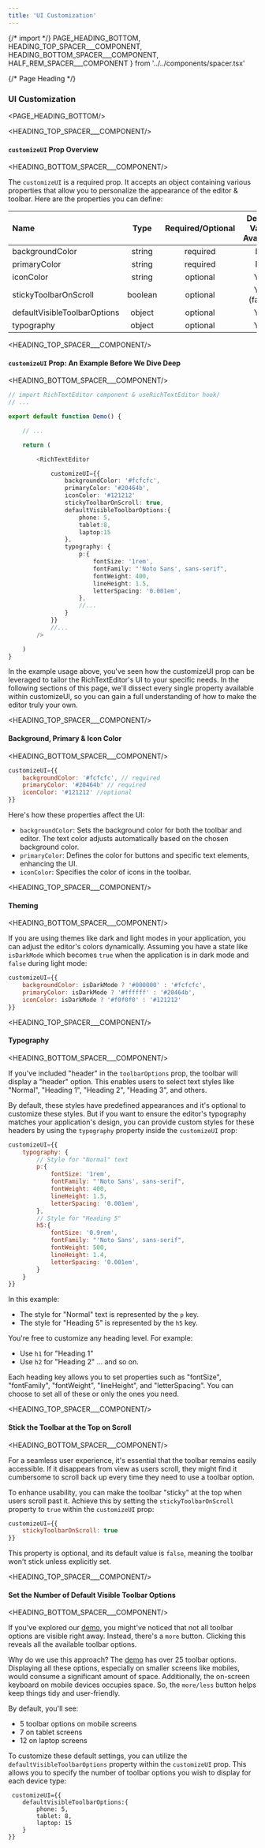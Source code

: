 ```yaml
---
title: 'UI Customization'
---
```


{/* import */}
    PAGE_HEADING_BOTTOM,
    HEADING_TOP_SPACER___COMPONENT, 
    HEADING_BOTTOM_SPACER___COMPONENT,
    HALF_REM_SPACER___COMPONENT
} from '../../components/spacer.tsx'


{/* Page Heading */}
### UI Customization
<PAGE_HEADING_BOTTOM/>



<HEADING_TOP_SPACER___COMPONENT/>

#### `customizeUI` Prop Overview 

<HEADING_BOTTOM_SPACER___COMPONENT/>

The `customizeUI` is a required prop. It accepts an object containing various properties that allow you to personalize the appearance of the editor & toolbar. Here are the properties you can define:


| Name                         |  Type   | Required/Optional | Default Value Available |
| :--------------------------- | :-----: | :---------------: | :---------------------: |
| backgroundColor              | string  |     required      |           No            |
| primaryColor                 | string  |     required      |           No            |
| iconColor                    | string  |     optional      |           Yes           |
| stickyToolbarOnScroll        | boolean |     optional      |       Yes (false)       |
| defaultVisibleToolbarOptions | object  |     optional      |           Yes           |
| typography                   | object  |     optional      |           Yes           |




<HEADING_TOP_SPACER___COMPONENT/>

#### `customizeUI` Prop: An Example Before We Dive Deep

<HEADING_BOTTOM_SPACER___COMPONENT/>

    
```ts showLineNumbers {12-32} copy  
// import RichTextEditor component & useRichTextEditor hook/
// ...

export default function Demo() {

    // ...

    return (

        <RichTextEditor

            customizeUI={{
                backgroundColor: '#fcfcfc',
                primaryColor: '#20464b',
                iconColor: '#121212'
                stickyToolbarOnScroll: true,
                defaultVisibleToolbarOptions:{
                    phone: 5,
                    tablet:8,
                    laptop:15
                },
                typography: {
                    p:{
                        fontSize: '1rem',
                        fontFamily: "'Noto Sans', sans-serif",
                        fontWeight: 400,
                        lineHeight: 1.5,
                        letterSpacing: '0.001em',
                    },
                    //...
                }
            }}
            //...
        />

    )
}
```



In the example usage above, you've seen how the customizeUI prop can be leveraged to tailor the RichTextEditor's UI to your specific needs. In the following sections of this page, we'll dissect every single property available within customizeUI, so you can gain a full understanding of how to make the editor truly your own.


<HEADING_TOP_SPACER___COMPONENT/>

#### Background, Primary & Icon Color

<HEADING_BOTTOM_SPACER___COMPONENT/>


```jsx copy  
customizeUI={{
    backgroundColor: '#fcfcfc', // required
    primaryColor: '#20464b' // required
    iconColor: '#121212' //optional
}}
```

Here's how these properties affect the UI:

- `backgroundColor`: Sets the background color for both the toolbar and editor. The text color adjusts automatically based on the chosen background color.
- `primaryColor`: Defines the color for buttons and specific text elements, enhancing the UI.
- `iconColor`: Specifies the color of icons in the toolbar.


<HEADING_TOP_SPACER___COMPONENT/>

#### Theming 

<HEADING_BOTTOM_SPACER___COMPONENT/>

If you are using themes like dark and light modes in your application, you can adjust the editor's colors dynamically. Assuming you have a state like `isDarkMode` which becomes `true` when the application is in dark mode and `false` during light mode:

```jsx copy
customizeUI={{
    backgroundColor: isDarkMode ? '#000000' : '#fcfcfc',
    primaryColor: isDarkMode ? '#ffffff' : '#20464b',
    iconColor: isDarkMode ? '#f0f0f0' : '#121212'
}}
```




<HEADING_TOP_SPACER___COMPONENT/>

#### Typography

<HEADING_BOTTOM_SPACER___COMPONENT/>

If you've included "header" in the `toolbarOptions` prop, the toolbar will display a "header" option. This enables users to select text styles like "Normal", "Heading 1", "Heading 2", "Heading 3", and others. 

By default, these styles have predefined appearances and it's optional to customize these styles. But if you want to ensure the editor's typography matches your application's design, you can provide  custom styles for these headers by using the `typography` property inside the `customizeUI` prop:

```jsx copy
customizeUI={{
    typography: {
        // Style for "Normal" text
        p:{
            fontSize: '1rem',
            fontFamily: "'Noto Sans', sans-serif",
            fontWeight: 400,
            lineHeight: 1.5,
            letterSpacing: '0.001em',
        },
        // Style for "Heading 5"
        h5:{
            fontSize: '0.9rem',
            fontFamily: "'Noto Sans', sans-serif",
            fontWeight: 500,
            lineHeight: 1.4,
            letterSpacing: '0.001em',
        }
    } 
}}
```

In this example:
- The style for "Normal" text is represented by the `p` key.
- The style for "Heading 5" is represented by the `h5` key.

You're free to customize any heading level. For example:
- Use `h1` for "Heading 1"
- Use `h2` for "Heading 2"
... and so on.

Each heading key allows you to set properties such as "fontSize", "fontFamily", "fontWeight", "lineHeight", and "letterSpacing". You can choose to set all of these or only the ones you need.


<HEADING_TOP_SPACER___COMPONENT/>

#### Stick the Toolbar at the Top on Scroll

<HEADING_BOTTOM_SPACER___COMPONENT/>


For a seamless user experience, it's essential that the toolbar remains easily accessible. If it disappears from view as users scroll, they might find it cumbersome to scroll back up every time they need to use a toolbar option.

To enhance usability, you can make the toolbar "sticky" at the top when users scroll past it. Achieve this by setting the `stickyToolbarOnScroll` property to `true` within the `customizeUI` prop:

```jsx copy
customizeUI={{
    stickyToolbarOnScroll: true
}}
```

This property is optional, and its default value is `false`, meaning the toolbar won't stick unless explicitly set.




<HEADING_TOP_SPACER___COMPONENT/>

#### Set the Number of Default Visible Toolbar Options

<HEADING_BOTTOM_SPACER___COMPONENT/>


If you've explored our [demo](https://rich-text-editor-for-react.rasaf-ibrahim.com), you might've noticed that not all toolbar options are visible right away. Instead, there's a `more` button. Clicking this reveals all the available toolbar options.

Why do we use this approach? The [demo](https://rich-text-editor-for-react.rasaf-ibrahim.com) has over 25 toolbar options. Displaying all these options, especially on smaller screens like mobiles, would consume a significant amount of space.    Additionally, the on-screen keyboard on mobile devices occupies space. So, the `more/less` button helps keep things tidy and user-friendly.

By default, you'll see:
- 5 toolbar options on mobile screens
- 7 on tablet screens
- 12 on laptop screens



To customize these default settings, you can utilize the `defaultVisibleToolbarOptions` property within the `customizeUI` prop. This allows you to specify the number of toolbar options you wish to display for each device type:

```tsx copy
 customizeUI={{             
    defaultVisibleToolbarOptions:{
        phone: 5,
        tablet: 8,
        laptop: 15
    }
}}
```





















